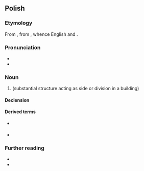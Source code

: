 {{also|ścianą}}
==Polish==
{{wp|lang=pl}}

===Etymology===
From {{inh|pl|sla-pro|*stěna}}, from {{der|pl|ine-pro| *steyh₂-}}, whence English {{m|en|stone}} and {{m|en|stain}}.

===Pronunciation===
* {{pl-IPA}}
* {{audio|pl|Pl-ściana.ogg|Audio}}

===Noun===
{{pl-noun|f}}

# {{l|en|wall}} (substantial structure acting as side or division in a building)

====Declension====
{{pl-decl-noun-f}}

====Derived terms====
* {{q|adjective}} {{l|pl|ścienny}}
* {{q|noun}} {{l|pl|równoległościan}}

===Further reading===
* {{R:pl:WSJP}}
* {{R:PWN}}

{{c|pl|Walls and fences}}